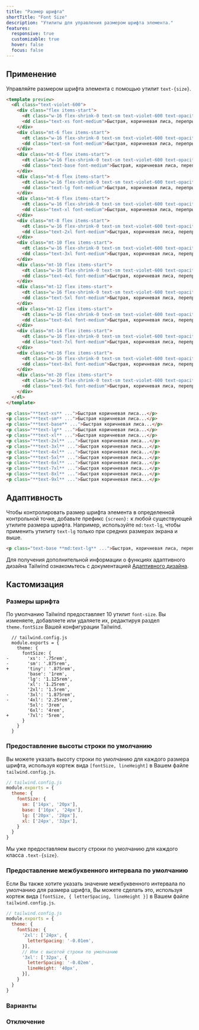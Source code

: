 ```yaml
---
title: "Размер шрифта"
shortTitle: "Font Size"
description: "Утилиты для управления размером шрифта элемента."
features:
  responsive: true
  customizable: true
  hover: false
  focus: false
---
```




## Применение

Управляйте размером шрифта элемента с помощью утилит `text-{size}`.

```html purple
<template preview>
  <dl class="text-violet-600">
    <div class="flex items-start">
      <dt class="w-16 flex-shrink-0 text-sm text-violet-600 text-opacity-50 font-mono leading-3">xs</dt>
      <dd class="text-xs font-medium">Быстрая, коричневая лиса, перепрыгнула через ленивого пса.</dd>
    </div>
    <div class="mt-6 flex items-start">
      <dt class="w-16 flex-shrink-0 text-sm text-violet-600 text-opacity-50 font-mono leading-4">sm</dt>
      <dd class="text-sm font-medium">Быстрая, коричневая лиса, перепрыгнула через ленивого пса.</dd>
    </div>
    <div class="mt-6 flex items-start">
      <dt class="w-16 flex-shrink-0 text-sm text-violet-600 text-opacity-50 font-mono leading-5">base</dt>
      <dd class="text-base font-medium">Быстрая, коричневая лиса, перепрыгнула через ленивого пса.</dd>
    </div>
    <div class="mt-6 flex items-start">
      <dt class="w-16 flex-shrink-0 text-sm text-violet-600 text-opacity-50 font-mono leading-6">lg</dt>
      <dd class="text-lg font-medium">Быстрая, коричневая лиса, перепрыгнула через ленивого пса.</dd>
    </div>
    <div class="mt-6 flex items-start">
      <dt class="w-16 flex-shrink-0 text-sm text-violet-600 text-opacity-50 font-mono leading-6">xl</dt>
      <dd class="text-xl font-medium">Быстрая, коричневая лиса, перепрыгнула через ленивого пса.</dd>
    </div>
    <div class="mt-8 flex items-start">
      <dt class="w-16 flex-shrink-0 text-sm text-violet-600 text-opacity-50 font-mono leading-6">2xl</dt>
      <dd class="text-2xl font-medium">Быстрая, коричневая лиса, перепрыгнула через ленивого пса.</dd>
    </div>
    <div class="mt-10 flex items-start">
      <dt class="w-16 flex-shrink-0 text-sm text-violet-600 text-opacity-50 font-mono leading-6">3xl</dt>
      <dd class="text-3xl font-medium">Быстрая, коричневая лиса, перепрыгнула через ленивого пса.</dd>
    </div>
    <div class="mt-10 flex items-start">
      <dt class="w-16 flex-shrink-0 text-sm text-violet-600 text-opacity-50 font-mono leading-6">4xl</dt>
      <dd class="text-4xl font-medium">Быстрая, коричневая лиса, перепрыгнула через ленивого пса.</dd>
    </div>
    <div class="mt-12 flex items-start">
      <dt class="w-16 flex-shrink-0 text-sm text-violet-600 text-opacity-50 font-mono leading-7">5xl</dt>
      <dd class="text-5xl font-medium">Быстрая, коричневая лиса, перепрыгнула через ленивого пса.</dd>
    </div>
    <div class="mt-12 flex items-start">
      <dt class="w-16 flex-shrink-0 text-sm text-violet-600 text-opacity-50 font-mono leading-8">6xl</dt>
      <dd class="text-6xl font-medium">Быстрая, коричневая лиса, перепрыгнула через ленивого пса.</dd>
    </div>
    <div class="mt-14 flex items-start">
      <dt class="w-16 flex-shrink-0 text-sm text-violet-600 text-opacity-50 font-mono leading-10">7xl</dt>
      <dd class="text-7xl font-medium">Быстрая, коричневая лиса, перепрыгнула через ленивого пса.</dd>
    </div>
    <div class="mt-16 flex items-start">
      <dt class="w-16 flex-shrink-0 text-sm text-violet-600 text-opacity-50 font-mono leading-10">8xl</dt>
      <dd class="text-8xl font-medium">Быстрая, коричневая лиса, перепрыгнула через ленивого пса.</dd>
    </div>
    <div class="mt-20 flex items-start">
      <dt class="w-16 flex-shrink-0 text-sm text-violet-600 text-opacity-50 font-mono leading-10">9xl</dt>
      <dd class="text-9xl font-medium">Быстрая, коричневая лиса, перепрыгнула через ленивого пса.</dd>
    </div>
  </dl>
</template>

<p class="**text-xs** ...">Быстрая коричневая лиса...</p>
<p class="**text-sm** ...">Быстрая коричневая лиса...</p>
<p class="**text-base** ...">Быстрая коричневая лиса...</p>
<p class="**text-lg** ...">Быстрая коричневая лиса...</p>
<p class="**text-xl** ...">Быстрая коричневая лиса...</p>
<p class="**text-2xl** ...">Быстрая коричневая лиса...</p>
<p class="**text-3xl** ...">Быстрая коричневая лиса...</p>
<p class="**text-4xl** ...">Быстрая коричневая лиса...</p>
<p class="**text-5xl** ...">Быстрая коричневая лиса...</p>
<p class="**text-6xl** ...">Быстрая коричневая лиса...</p>
<p class="**text-7xl** ...">Быстрая коричневая лиса...</p>
<p class="**text-8xl** ...">Быстрая коричневая лиса...</p>
<p class="**text-9xl** ...">Быстрая коричневая лиса...</p>
```

## Адаптивность

Чтобы контролировать размер шрифта элемента в определенной контрольной точке, добавьте префикс `{screen}:` к любой существующей утилите размера шрифта. Например, используйте `md:text-lg`, чтобы применить утилиту `text-lg` только при средних размерах экрана и выше.

```html
<p class="text-base **md:text-lg** ...">Быстрая, коричневая лиса, перепрыгнула через ленивого пса.</p>
```

Для получения дополнительной информации о функциях адаптивного дизайна Tailwind ознакомьтесь с документацией [Адаптивного дизайна](/docs/responsive-design).

## Кастомизация

### Размеры шрифта

По умолчанию Tailwind предоставляет 10 утилит `font-size`. Вы изменяете, добавляете или удаляете их, редактируя раздел `theme.fontSize` Вашей конфигурации Tailwind.

```diff-js
  // tailwind.config.js
  module.exports = {
    theme: {
      fontSize: {
-       'xs': '.75rem',
-       'sm': '.875rem',
+       'tiny': '.875rem',
        'base': '1rem',
        'lg': '1.125rem',
        'xl': '1.25rem',
        '2xl': '1.5rem',
-       '3xl': '1.875rem',
-       '4xl': '2.25rem',
        '5xl': '3rem',
        '6xl': '4rem',
+       '7xl': '5rem',
      }
    }
  }
```

### Предоставление высоты строки по умолчанию

Вы можете указать высоту строки по умолчанию для каждого размера шрифта, используя кортеж вида `[fontSize, lineHeight]` в Вашем файле `tailwind.config.js`.

```js
// tailwind.config.js
module.exports = {
  theme: {
    fontSize: {
      sm: ['14px', '20px'],
      base: ['16px', '24px'],
      lg: ['20px', '28px'],
      xl: ['24px', '32px'],
    }
  }
}
```

Мы уже предоставляем высоту строки по умолчанию для каждого класса `.text-{size}`.

### Предоставление межбуквенного интервала по умолчанию

Если Вы также хотите указать значение межбуквенного интервала по умолчанию для размера шрифта, Вы можете сделать это, используя кортеж вида `[fontSize, { letterSpacing, lineHeight }]` в Вашем файле `tailwind.config.js`.

```js
// tailwind.config.js
module.exports = {
  theme: {
    fontSize: {
      '2xl': ['24px', {
        letterSpacing: '-0.01em',
      }],
      // Или с высотой строки по умолчанию
      '3xl': ['32px', {
        letterSpacing: '-0.02em',
        lineHeight: '40px',
      }],
    }
  }
}
```

### Варианты

<Variants plugin="fontSize" name="text sizing" />

### Отключение

<Disabling plugin="fontSize" name="text sizing" />

